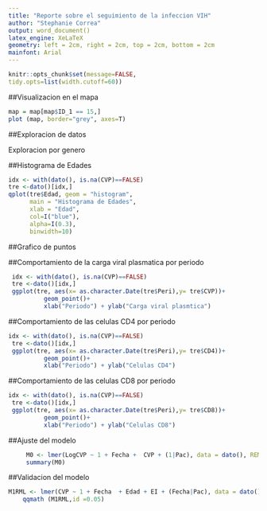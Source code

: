 ```yaml
---
title: "Reporte sobre el seguimiento de la infeccion VIH"
author: "Stephanie Correa"
output: word_document()
latex_engine: XeLaTeX
geometry: left = 2cm, right = 2cm, top = 2cm, bottom = 2cm
mainfont: Arial
---
```


```r
knitr::opts_chunk$set(message=FALSE, 
tidy.opts=list(width.cutoff=60)) 
```

##Visualizacion en el mapa
```r
map = map[map$ID_1 == 15,]
plot (map, border="grey", axes=T)
```


##Exploracion de datos

Exploracion por genero



##Histograma de Edades

```r
idx <- with(dato(), is.na(CVP)==FALSE)
tre <-dato()[idx,]
qplot(tre$Edad, geom = "histogram",
      main = "Histograma de Edades",
      xlab = "Edad",
      col=I("blue"),
      alpha=I(0.3),
      binwidth=10)
```

##Grafico de puntos

##Comportamiento de la carga viral plasmatica por periodo
```r
 idx <- with(dato(), is.na(CVP)==FALSE)
 tre <-dato()[idx,]
 ggplot(tre, aes(x= as.character.Date(tre$Peri),y= tre$CVP))+
          geom_point()+
          xlab("Periodo") + ylab("Carga viral plasmtica")
```

##Comportamiento de las celulas CD4 por periodo
```r
idx <- with(dato(), is.na(CVP)==FALSE)
 tre <-dato()[idx,]
 ggplot(tre, aes(x= as.character.Date(tre$Peri),y= tre$CD4))+
          geom_point()+
          xlab("Periodo") + ylab("Celulas CD4")
```

##Comportamiento de las celulas CD8 por periodo
```r
idx <- with(dato(), is.na(CVP)==FALSE)
 tre <-dato()[idx,]
 ggplot(tre, aes(x= as.character.Date(tre$Peri),y= tre$CD8))+
          geom_point()+
          xlab("Periodo") + ylab("Celulas CD8")
```

##Ajuste del modelo
```r
     M0 <- lmer(LogCVP ~ 1 + Fecha +  CVP + (1|Pac), data = dato(), REML = TRUE)
     summary(M0)
```

##Validacion del modelo

```r
M1RML <- lmer(CVP ~ 1 + Fecha  + Edad + EI + (Fecha|Pac), data = dato(), REML = FALSE) 
    qqmath (M1RML,id =0.05)
```

